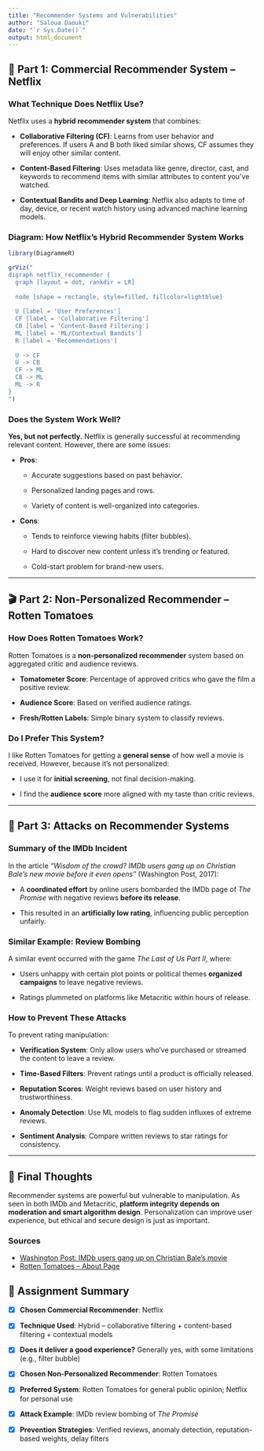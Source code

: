 ```yaml
---
title: "Recommender Systems and Vulnerabilities"
author: "Saloua Daouki"
date: "`r Sys.Date()`"
output: html_document
---
```


## 🧠 Part 1: Commercial Recommender System – Netflix

### What Technique Does Netflix Use?

Netflix uses a **hybrid recommender system** that combines:

- **Collaborative Filtering (CF)**: Learns from user behavior and preferences. If users A and B both liked similar shows, CF assumes they will enjoy other similar content.

- **Content-Based Filtering**: Uses metadata like genre, director, cast, and keywords to recommend items with similar attributes to content you've watched.

- **Contextual Bandits and Deep Learning**: Netflix also adapts to time of day, device, or recent watch history using advanced machine learning models.

### Diagram: How Netflix’s Hybrid Recommender System Works

```r
library(DiagrammeR)

grViz("
digraph netflix_recommender {
  graph [layout = dot, rankdir = LR]
  
  node [shape = rectangle, style=filled, fillcolor=lightblue]
  
  U [label = 'User Preferences']
  CF [label = 'Collaborative Filtering']
  CB [label = 'Content-Based Filtering']
  ML [label = 'ML/Contextual Bandits']
  R [label = 'Recommendations']
  
  U -> CF
  U -> CB
  CF -> ML
  CB -> ML
  ML -> R
}
")
```


### Does the System Work Well?

**Yes, but not perfectly.** Netflix is generally successful at recommending relevant content. However, there are some issues:

- **Pros**:

  - Accurate suggestions based on past behavior.
  
  - Personalized landing pages and rows.
  
  - Variety of content is well-organized into categories.

- **Cons**:

  - Tends to reinforce viewing habits (filter bubbles).
  
  - Hard to discover new content unless it's trending or featured.
  
  - Cold-start problem for brand-new users.

---

## 🎬 Part 2: Non-Personalized Recommender – Rotten Tomatoes

### How Does Rotten Tomatoes Work?

Rotten Tomatoes is a **non-personalized recommender** system based on aggregated critic and audience reviews.

- **Tomatometer Score**: Percentage of approved critics who gave the film a positive review.

- **Audience Score**: Based on verified audience ratings.

- **Fresh/Rotten Labels**: Simple binary system to classify reviews.

### Do I Prefer This System?

I like Rotten Tomatoes for getting a **general sense** of how well a movie is received. However, because it's not personalized:

- I use it for **initial screening**, not final decision-making.

- I find the **audience score** more aligned with my taste than critic reviews.

---

## 🧨 Part 3: Attacks on Recommender Systems

### Summary of the IMDb Incident

In the article *"Wisdom of the crowd? IMDb users gang up on Christian Bale’s new movie before it even opens"* (Washington Post, 2017):

- A **coordinated effort** by online users bombarded the IMDb page of *The Promise* with negative reviews **before its release**.

- This resulted in an **artificially low rating**, influencing public perception unfairly.

### Similar Example: Review Bombing

A similar event occurred with the game *The Last of Us Part II*, where:

- Users unhappy with certain plot points or political themes **organized campaigns** to leave negative reviews.

- Ratings plummeted on platforms like Metacritic within hours of release.

### How to Prevent These Attacks

To prevent rating manipulation:

- **Verification System**: Only allow users who’ve purchased or streamed the content to leave a review.

- **Time-Based Filters**: Prevent ratings until a product is officially released.

- **Reputation Scores**: Weight reviews based on user history and trustworthiness.

- **Anomaly Detection**: Use ML models to flag sudden influxes of extreme reviews.

- **Sentiment Analysis**: Compare written reviews to star ratings for consistency.

---

## 💬 Final Thoughts

Recommender systems are powerful but vulnerable to manipulation. As seen in both IMDb and Metacritic, **platform integrity depends on moderation and smart algorithm design**. Personalization can improve user experience, but ethical and secure design is just as important.

### Sources

- [Washington Post: IMDb users gang up on Christian Bale’s movie](https://www.washingtonpost.com/news/morning-mix/wp/2017/04/24/wisdom-of-the-crowd-imdb-users-gang-up-on-christian-bales-new-movie-before-it-even-opens/)
- [Rotten Tomatoes – About Page](https://www.rottentomatoes.com/about)

## 📝 Assignment Summary

- [x] **Chosen Commercial Recommender**: Netflix  

- [x] **Technique Used**: Hybrid – collaborative filtering + content-based filtering + contextual models 

- [x] **Does it deliver a good experience?** Generally yes, with some limitations (e.g., filter bubble)

- [x] **Chosen Non-Personalized Recommender**: Rotten Tomatoes  

- [x] **Preferred System**: Rotten Tomatoes for general public opinion; Netflix for personal use 

- [x] **Attack Example**: IMDb review bombing of *The Promise*  

- [x] **Prevention Strategies**: Verified reviews, anomaly detection, reputation-based weights, delay filters



